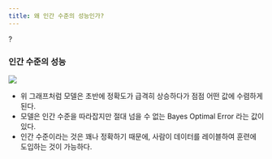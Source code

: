 ```yaml
---
title: 왜 인간 수준의 성능인가?
---
```

?

### 인간 수준의 성능

![](/assets/ec78a1c1-0aef-4968-adb1-bc32a5d00cfd.png)

- 위 그래프처럼 모델은 초반에 정확도가 급격히 상승하다가 점점 어떤 값에 수렴하게 된다.
- 모델은 인간 수준을 따라잡지만 절대 넘을 수 없는 Bayes Optimal Error 라는 값이 있다.
- 인간 수준이라는 것은 꽤나 정확하기 때문에, 사람이 데이터를 레이블하여 훈련에 도입하는 것이 가능하다.